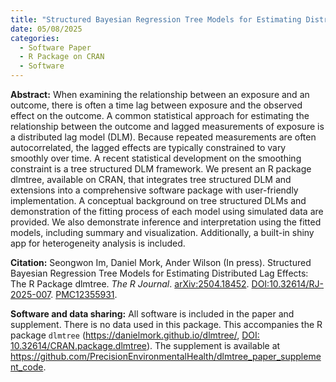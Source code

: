 ```yaml
---
title: "Structured Bayesian Regression Tree Models for Estimating Distributed Lag Effects: The R Package dlmtree"
date: 05/08/2025
categories: 
  - Software Paper
  - R Package on CRAN
  - Software
---
```


**Abstract:** When examining the relationship between an exposure and an outcome, there is often a time lag between exposure and the observed effect on the outcome. A common statistical approach for estimating the relationship between the outcome and lagged measurements of exposure is a distributed lag model (DLM). Because repeated measurements are often autocorrelated, the lagged effects are typically constrained to vary smoothly over time. A recent statistical development on the smoothing constraint is a tree structured DLM framework. We present an R package dlmtree, available on CRAN, that integrates tree structured DLM and extensions into a comprehensive software package with user-friendly implementation. A conceptual background on tree structured DLMs and demonstration of the fitting process of each model using simulated data are provided. We also demonstrate inference and interpretation using the fitted models, including summary and visualization. Additionally, a built-in shiny app for heterogeneity analysis is included.

**Citation:** Seongwon Im, Daniel Mork, Ander Wilson (In press). Structured Bayesian Regression Tree Models for Estimating Distributed Lag Effects: The R Package dlmtree. _The R Journal_. [arXiv:2504.18452 ](https://arxiv.org/abs/2504.18452). [DOI:10.32614/RJ-2025-007](https://doi.org/10.32614/RJ-2025-007).  [PMC12355931](https://www.ncbi.nlm.nih.gov/pmc/articles/PMC12355931/).

**Software and data sharing:** All software is included in the paper and supplement. There is no data used in this package. This accompanies the R package `dlmtree` ([https://danielmork.github.io/dlmtree/](https://github.com/danielmork/dlmtree), [DOI: 10.32614/CRAN.package.dlmtree](http://doi.org/10.32614/CRAN.package.dlmtree)). The supplement is available at [https://github.com/PrecisionEnvironmentalHealth/dlmtree_paper_supplement_code](https://github.com/PrecisionEnvironmentalHealth/dlmtree_paper_supplement_code).
